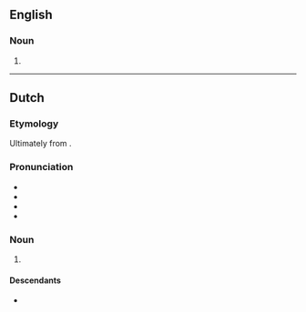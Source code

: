 ==English==

===Noun===
{{en-noun|~}}

# {{alternative spelling of|en|kerosene}}

----

==Dutch==

===Etymology===
Ultimately from {{der|nl|en|kerosine}}. {{etystub|nl}}

===Pronunciation===
* {{IPA|nl|/ˌkeː.roːˈzi.nə/}}
* {{audio|nl|Nl-kerosine.ogg|Audio}}
* {{hyphenation|nl|ke|ro|si|ne}}
* {{rhyme|nl|inə}}

===Noun===
{{nl-noun|f|-s|-}}
# {{l|en|kerosene}}

====Descendants====
* {{desc|id|bor=1|kerosin}}